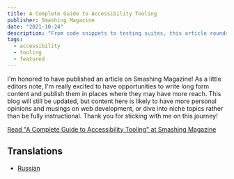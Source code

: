 ---
title: A Complete Guide to Accessibility Tooling
publisher: Smashing Magazine
date: "2021-10-24"
description: "From code snippets to testing suites, this article rounds up a bunch of accessibility tooling"
tags:
  - accessibility
  - tooling
  - featured
---

I'm honored to have published an article on Smashing Magazine! As a little editors note, I'm really excited to have opportunities to write long form content and publish them in places where they may have more reach. This blog will still be updated, but content here is likely to have more personal opinions and musings on web development, or dive into niche topics rather than be fully instructional. Thank you for sticking with me on this journey!

[Read "A Complete Guide to Accessibility Tooling" at Smashing Magazine](https://www.smashingmagazine.com/2021/06/complete-guide-accessibility-tooling/)

## Translations

- [Russian](https://habr.com/ru/company/htmlacademy/blog/572502/)
